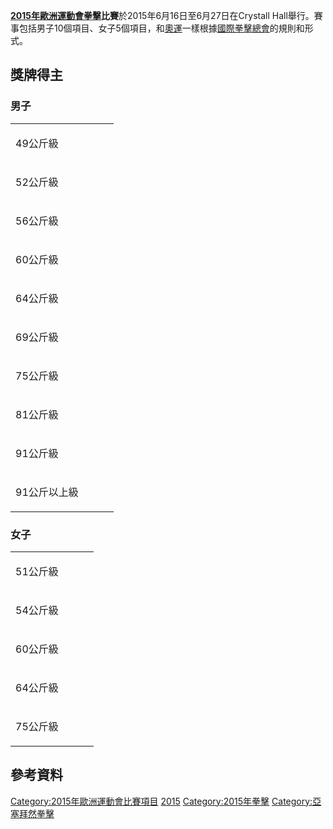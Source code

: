 {{Infobox European Games event
|event = 拳擊
|games = 2015
|image = [[Image:Boxing_pictogram.svg|80px]]
|caption = 
|venue = [[巴庫|巴庫]]Crystall Hall
|dates = 6月16日至6月27日
|competitors = 296<ref name= Newsletter >[http://www.olympics.ie/wp-content/uploads/2013/11/Baku-2015-Newsletter-1-small.pdf Newsletter]</ref> (214 men, 80 women)
|nations = 
|prev = 
|next = [[2019年歐洲運動會拳擊比賽|2019]]
}}

'''[[2015年歐洲運動會|2015年歐洲運動會]][[拳擊|拳擊]]比賽'''於2015年6月16日至6月27日在Crystall Hall舉行。賽事包括男子10個項目、女子5個項目，和[[奧運|奧運]]一樣根據[[國際拳擊總會|國際拳擊總會]]的規則和形式。

==獎牌得主==

===男子===
{| {{MedalistTable|type=項目}}
|-
| 49公斤級
| {{flagIOC2medalist|[[Bator_Sagaluev|Bator Sagaluev]]|RUS|2015年歐洲運動會}}
| {{flagIOC2medalist|[[Brendan_Irvine|Brendan Irvine]]|IRL|2015年歐洲運動會}}
| {{flagIOC2medalist|[[Muhammed_Ünlü|Muhammed Ünlü]]|TUR|2015年歐洲運動會}}<hr>{{flagIOC2medalist|[[Dmytro_Zamotayev|Dmytro Zamotayev]]|UKR|2015年歐洲運動會}}
|-
| 52公斤級
| {{flagIOC2medalist|[[Elvin_Mamishzada|Elvin Mamishzada]]|AZE|2015年歐洲運動會}}
| {{flagIOC2medalist|[[温琴佐·皮卡尔迪|温琴佐·皮卡尔迪]]|ITA|2015年歐洲運動會}}
| {{flagIOC2medalist|[[Hamza_Touba|Hamza Touba]]|GER|2015年歐洲運動會}}<hr>{{flagIOC2medalist|[[Viliam_Tankó|Viliam Tankó]]|SVK|2015年歐洲運動會}}
|-
| 56公斤級
| {{flagIOC2medalist|[[Bakhtovar_Nazirov|Bakhtovar Nazirov]]|RUS|2015年歐洲運動會}}
| {{flagIOC2medalist|[[Dzmitry_Asanau|Dzmitry Asanau]]|BLR|2015年歐洲運動會}}
| {{flagIOC2medalist|[[Tayfur_Aliyev|Tayfur Aliyev]]|AZE|2015年歐洲運動會}}<hr>{{flagIOC2medalist|[[Qais_Ashfaq|Qais Ashfaq]]|GBR|2015年歐洲運動會}}
|-
| 60公斤級
| {{flagIOC2medalist|[[Albert_Selimov|Albert Selimov]]|AZE|2015年歐洲運動會}}
| {{flagIOC2medalist|[[Sofiane_Oumiha|Sofiane Oumiha]]|FRA|2015年歐洲運動會}}
| {{flagIOC2medalist|[[Seán_McComb|Seán McComb]]|IRL|2015年歐洲運動會}}<hr>{{flagIOC2medalist|[[Mateusz_Polski|Mateusz Polski]]|POL|2015年歐洲運動會}}
|-
| 64公斤級
| {{flagIOC2medalist|[[洛伦佐·索托马约尔|洛伦佐·索托马约尔]]|AZE|2015年歐洲運動會}}
| {{flagIOC2medalist|[[温琴佐·曼贾卡普雷|温琴佐·曼贾卡普雷]]|ITA|2015年歐洲運動會}}
| {{flagIOC2medalist|[[Viktor_Petrov_(boxer)|Viktor Petrov]]|UKR|2015年歐洲運動會}}<hr>{{flagIOC2medalist|[[Kastriot_Sopa|Kastriot Sopa]]|GER|2015年歐洲運動會}}
|-
| 69公斤級
| {{flagIOC2medalist|[[Parviz_Baghirov|Parviz Baghirov]]|AZE|2015年歐洲運動會}}
| {{flagIOC2medalist|[[Alexander_Besputin|Alexander Besputin]]|RUS|2015年歐洲運動會}}
| {{flagIOC2medalist|[[Josh_Kelly_(boxer)|Josh Kelly]]|GBR|2015年歐洲運動會}}<hr>{{flagIOC2medalist|[[Yaroslav_Samofalov|Yaroslav Samofalov]]|UKR|2015年歐洲運動會}}
|-
| 75公斤級
| {{flagIOC2medalist|[[Michael_O'Reilly_(boxer)|Michael O'Reilly]]|IRL|2015年歐洲運動會}}
| {{flagIOC2medalist|[[Xaybula_Musalov|Xaybula Musalov]]|AZE|2015年歐洲運動會}}
| {{flagIOC2medalist|[[Maxim_Koptyakov|Maxim Koptyakov]]|RUS|2015年歐洲運動會}}<hr>{{flagIOC2medalist|[[Zoltán_Harcsa|Zoltán Harcsa]]|HUN|2015年歐洲運動會}}
|-
| 81公斤級
| {{flagIOC2medalist|[[捷伊穆尔·马梅多夫|捷伊穆尔·马梅多夫]]|AZE|2015年歐洲運動會}}
| {{flagIOC2medalist|[[Valentino_Manfredonia|Valentino Manfredonia]]|ITA|2015年歐洲運動會}}
| {{flagIOC2medalist|[[Pavel_Silyagin|Pavel Silyagin]]|RUS|2015年歐洲運動會}}<hr>{{flagIOC2medalist|[[Oleksandr_Khyzhniak|Oleksandr Khyzhniak]]|UKR|2015年歐洲運動會}}
|-
| 91公斤級
| {{flagIOC2medalist|[[Abdulkadir_Abdullayev|Abdulkadir Abdullayev]]|AZE|2015年歐洲運動會}}
| {{flagIOC2medalist|[[Gevorg_Manukian|Gevorg Manukian]]|UKR|2015年歐洲運動會}}
| {{flagIOC2medalist|[[Sadam_Magomedov|Sadam Magomedov]]|RUS|2015年歐洲運動會}}<hr>{{flagIOC2medalist|[[Josip_Filipi|Josip Filipi]]|CRO|2015年歐洲運動會}}
|-
| 91公斤以上級
| {{flagIOC2medalist|[[Joe_Joyce_(boxer)|Joe Joyce]]|GBR|2015年歐洲運動會}}
| {{flagIOC2medalist|[[Gasan_Gimbatov|Gasan Gimbatov]]|RUS|2015年歐洲運動會}}
| {{flagIOC2medalist|[[Tony_Yoka|Tony Yoka]]|FRA|2015年歐洲運動會}}<hr>{{flagIOC2medalist|[[Mahammadrasul_Majidov|Mahammadrasul Majidov]]|AZE|2015年歐洲運動會}}
|}

===女子===
{| {{MedalistTable|type=項目}}
|-
| 51公斤級
| {{flagIOC2medalist|[[尼古拉·亚当斯|尼古拉·亚当斯]]|GBR|2015年歐洲運動會}}
| {{flagIOC2medalist|[[Sandra_Drabik|Sandra Drabik]]|POL|2015年歐洲運動會}}
| {{flagIOC2medalist|[[Elif_Coşkun|Elif Coşkun]]|TUR|2015年歐洲運動會}}<hr>{{flagIOC2medalist|[[Saiana_Sagataeva|Saiana Sagataeva]]|RUS|2015年歐洲運動會}}
|-
| 54公斤級
| {{flagIOC2medalist|[[Elena_Savelyeva|Elena Savelyeva]]|RUS|2015年歐洲運動會}}
| {{flagIOC2medalist|[[Marzia_Davide|Marzia Davide]]|ITA|2015年歐洲運動會}}
| {{flagIOC2medalist|[[Anna_Alimardanova|Anna Alimardanova]]|AZE|2015年歐洲運動會}}<hr>{{flagIOC2medalist|[[Azize_Nimani|Azize Nimani]]|GER|2015年歐洲運動會}}
|-
| 60公斤級
| {{flagIOC2medalist|[[Katie_Taylor|Katie Taylor]]|IRL|2015年歐洲運動會}}
| {{flagIOC2medalist|[[埃斯特尔·莫斯利|埃斯特尔·莫斯利]]|FRA|2015年歐洲運動會}}
| {{flagIOC2medalist|[[Yana_Alekseevna|Yana Alekseevna]]|AZE|2015年歐洲運動會}}<hr>{{flagIOC2medalist|[[Tasheena_Bugar|Tasheena Bugar]]|GER|2015年歐洲運動會}}
|-
| 64公斤級
| {{flagIOC2medalist|[[Anastasia_Belyakova|Anastasia Belyakova]]|RUS|2015年歐洲運動會}}
| {{flagIOC2medalist|[[Valentina_Alberti|Valentina Alberti]]|ITA|2015年歐洲運動會}}
| {{flagIOC2medalist|[[Sandy_Ryan|Sandy Ryan]]|GBR|2015年歐洲運動會}}<hr>{{flagIOC2medalist|[[Aneta_Rygielska|Aneta Rygielska]]|POL|2015年歐洲運動會}}
|-
| 75公斤級
| {{flagIOC2medalist|[[Nouchka_Fontijn|Nouchka Fontijn]]|NED|2015年歐洲運動會}}
| {{flagIOC2medalist|[[Anna_Laurell_Nash|Anna Laurell Nash]]|SWE|2015年歐洲運動會}}
| {{flagIOC2medalist|[[Sarah_Scheurich|Sarah Scheurich]]|GER|2015年歐洲運動會}}<hr>{{flagIOC2medalist|[[Lidia_Fidura|Lidia Fidura]]|POL|2015年歐洲運動會}}
|}

==參考資料==
{{Reflist}}

{{2015年歐洲運動會比賽項目}}

[[Category:2015年歐洲運動會比賽項目|Category:2015年歐洲運動會比賽項目]]
[[Category:歐洲運動會拳擊比賽|2015]]
[[Category:2015年拳擊|Category:2015年拳擊]]
[[Category:亞塞拜然拳擊|Category:亞塞拜然拳擊]]